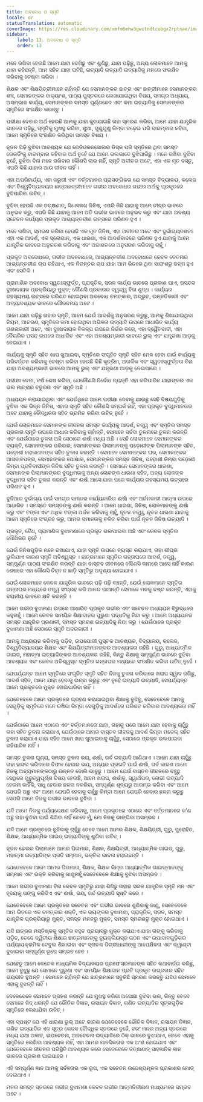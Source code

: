 ```yaml
---
title: ଅବବୋଧ ଓ ସ୍ମୃତି
locale: or
statusTranslation: automatic
coverImage: https://res.cloudinary.com/xmfm6mhw3gwctndtcubgx2rptnae/image/upload/v1740337243/small_cover_educacion_fundamental_a051170f1c.webp
sidebar:
    label: 13. ଅବବୋଧ ଓ ସ୍ମୃତି
    order: 13
---
```

ମନେ ରଖିବା ହେଉଛି ଆମେ ଯାହା ଦେଖିଛୁ ଏବଂ ଶୁଣିଛୁ, ଯାହା ପଢ଼ିଛୁ, ଅନ୍ୟ ଲୋକମାନେ ଆମକୁ ଯାହା କହିଛନ୍ତି, ଆମ ସହିତ ଯାହା ଘଟିଛି, ଇତ୍ୟାଦି ଇତ୍ୟାଦି ଇତ୍ୟାଦିକୁ ମନରେ ସଂରକ୍ଷିତ କରିବାକୁ ଚେଷ୍ଟା କରିବା ।

ଶିକ୍ଷକ ଏବଂ ଶିକ୍ଷୟିତ୍ରୀମାନେ ଚାହାଁନ୍ତି ଯେ ସେମାନଙ୍କର ଛାତ୍ର ଏବଂ ଛାତ୍ରୀମାନେ ସେମାନଙ୍କର ଶବ୍ଦ, ସେମାନଙ୍କର ବାକ୍ୟାଂଶ, ପାଠ୍ୟ ପୁସ୍ତକରେ ଲେଖାଯାଇଥିବା ବିଷୟ, ସମଗ୍ର ଅଧ୍ୟାୟ, ଅସମ୍ଭାଳ କାର୍ଯ୍ୟ, ସେମାନଙ୍କର ସମସ୍ତ ପୂର୍ଣ୍ଣଛେଦ ଏବଂ କମା ଇତ୍ୟାଦିକୁ ସେମାନଙ୍କର ସ୍ମୃତିରେ ସଂରକ୍ଷିତ କରନ୍ତୁ ।

ପରୀକ୍ଷା ଦେବାର ଅର୍ଥ ହେଉଛି ଆମକୁ ଯାହା କୁହାଯାଇଛି ତାହା ସ୍ମରଣ କରିବା, ଆମେ ଯାହା ଯାନ୍ତ୍ରିକ ଭାବରେ ପଢ଼ିଛୁ, ସ୍ମୃତିକୁ ମୁଖସ୍ଥ କରିବା, ଶୁଆ, ଗୁଣୁଗୁଣୁ କିମ୍ବା ଚଢ଼େଇ ପରି ବାରମ୍ବାର କହିବା, ଆମେ ସ୍ମୃତିରେ ସଂରକ୍ଷିତ କରିଥିବା ସମସ୍ତ ବିଷୟ ।

ନୂତନ ପିଢ଼ି ବୁଝିବା ଆବଶ୍ୟକ ଯେ ରେଡିଓକନସୋଲର ଡିସ୍କ ପରି ସ୍ମୃତିରେ ଥିବା ସମସ୍ତ ରେକର୍ଡିଂକୁ ବାରମ୍ବାର କହିବାର ଅର୍ଥ ନୁହେଁ ଯେ ଆମେ ଭଲଭାବେ ବୁଝିପାରିଛୁ । ମନେ ରଖିବା ବୁଝିବା ନୁହେଁ, ବୁଝିବା ବିନା ମନେ ରଖିବାର କୌଣସି ଲାଭ ନାହିଁ, ସ୍ମୃତି ଅତୀତର ଅଟେ, ଏହା ଏକ ମୃତ ବସ୍ତୁ, ଏପରି କିଛି ଯାହାର ଆଉ ଜୀବନ ନାହିଁ ।

ଏହା ଅପରିହାର୍ଯ୍ୟ, ଏହା ଜରୁରୀ ଏବଂ ବର୍ତ୍ତମାନର ପ୍ରାସଙ୍ଗିକତା ଯେ ସମସ୍ତ ବିଦ୍ୟାଳୟ, କଲେଜ ଏବଂ ବିଶ୍ୱବିଦ୍ୟାଳୟର ଛାତ୍ରଛାତ୍ରୀମାନେ ଗଭୀର ଅବବୋଧର ଗଭୀର ଅର୍ଥକୁ ପ୍ରକୃତରେ ବୁଝିପାରିବା ଉଚିତ୍ ।

ବୁଝିବା ହେଉଛି ଏକ ତତ୍କ୍ଷଣାତ୍, ସିଧାସଳଖ ଜିନିଷ, ଏପରି କିଛି ଯାହାକୁ ଆମେ ତୀବ୍ର ଭାବରେ ଅନୁଭବ କରୁ, ଏପରି କିଛି ଯାହାକୁ ଆମେ ଅତି ଗଭୀର ଭାବରେ ଅନୁଭବ କରୁ ଏବଂ ଯାହା ଅବଶ୍ୟ ସଚେତନ କାର୍ଯ୍ୟର ପ୍ରକୃତ ଆଭ୍ୟନ୍ତରୀଣ ଉତ୍ସରେ ପରିଣତ ହୁଏ ।

ମନେ ରଖିବା, ସ୍ମରଣ କରିବା ହେଉଛି ଏକ ମୃତ ଜିନିଷ, ଏହା ଅତୀତର ଅଟେ ଏବଂ ଦୁର୍ଭାଗ୍ୟବଶତଃ ଏହା ଏକ ଆଦର୍ଶ, ଏକ ସ୍ଲୋଗାନ, ଏକ ଧାରଣା, ଏକ ଆଦର୍ଶବାଦରେ ପରିଣତ ହୁଏ ଯାହାକୁ ଆମେ ଯାନ୍ତ୍ରିକ ଭାବରେ ଅନୁକରଣ କରିବାକୁ ଏବଂ ଅଜାଣତରେ ଅନୁସରଣ କରିବାକୁ ଚାହୁଁ ।

ପ୍ରକୃତ ଅବବୋଧରେ, ଗଭୀର ଅବବୋଧରେ, ଆଭ୍ୟନ୍ତରୀଣ ଅବବୋଧରେ କେବଳ ଚେତନାର ଆଭ୍ୟନ୍ତରୀଣ ଚାପ ରହିଥାଏ, ଏକ ନିରନ୍ତର ଚାପ ଯାହା ଆମ ଭିତରେ ଥିବା ସାରାଂଶରୁ ଜନ୍ମ ହୁଏ ଏବଂ ସେତିକି ।

ପ୍ରାମାଣିକ ଅବବୋଧ ସ୍ୱତଃସ୍ଫୁର୍ତ୍ତ, ପ୍ରାକୃତିକ, ସରଳ କାର୍ଯ୍ୟ ଭାବରେ ପ୍ରକାଶ ପାଏ, ପସନ୍ଦର ଦୁଃଖଦାୟକ ପ୍ରକ୍ରିୟାରୁ ମୁକ୍ତ; କୌଣସି ପ୍ରକାରର ଦ୍ୱନ୍ଦ୍ୱ ବିନା ଶୁଦ୍ଧ । କାର୍ଯ୍ୟର ରହସ୍ୟମୟ ଉତ୍ସରେ ପରିଣତ ହୋଇଥିବା ଅବବୋଧ ଚମତ୍କାର, ଅଦ୍ଭୁତ, ଉନ୍ନତିକାରୀ ଏବଂ ଅତ୍ୟାବଶ୍ୟକ ଭାବରେ ଗୌରବମୟ ଅଟେ ।

ଆମେ ଯାହା ପଢ଼ିଛୁ ତାହାର ସ୍ମୃତି, ଆମେ ଯେଉଁ ଆଦର୍ଶକୁ ଅନୁସରଣ କରୁଛୁ, ଆମକୁ ଶିଖାଯାଇଥିବା ନିୟମ, ଆଚରଣ, ସ୍ମୃତିରେ ଜମା ହୋଇଥିବା ଅଭିଜ୍ଞତା ଇତ୍ୟାଦି ଉପରେ ଆଧାରିତ କାର୍ଯ୍ୟ ଗଣନାକାରୀ ଅଟେ, ଏହା ଦୁଃଖଦାୟକ ବିକଳ୍ପ ଉପରେ ନିର୍ଭର କରେ, ଏହା ଦ୍ୱୈତବାଦୀ, ଏହା ବୈଚାରିକ ପସନ୍ଦ ଉପରେ ଆଧାରିତ ଏବଂ ଏହା ଅବଶ୍ୟମ୍ଭାବୀ ଭାବରେ ଭୁଲ୍ ଏବଂ ଯନ୍ତ୍ରଣା ଆଡ଼କୁ ନେଇଯାଏ ।

କାର୍ଯ୍ୟକୁ ସ୍ମୃତି ସହିତ ଖାପ ଖୁଆଇବା, ସ୍ମୃତିରେ ସଂଗୃହିତ ସ୍ମୃତି ସହିତ ମେଳ ହେବା ପାଇଁ କାର୍ଯ୍ୟକୁ ପରିବର୍ତ୍ତନ କରିବାକୁ ଚେଷ୍ଟା କରିବା ହେଉଛି କିଛି କୃତ୍ରିମ, ଅତାର୍କିକ ଏବଂ ସ୍ୱତଃସ୍ଫୁର୍ତ୍ତତା ବିନା ଯାହା ଅବଶ୍ୟମ୍ଭାବୀ ଭାବରେ ଆମକୁ ଭୁଲ୍ ଏବଂ ଯନ୍ତ୍ରଣା ଆଡ଼କୁ ନେଇପାରେ ।

ପରୀକ୍ଷା ଦେବା, ବର୍ଷ ଶେଷ କରିବା, ଯେକୌଣସି ନିର୍ବୋଧ ବ୍ୟକ୍ତି ଏହା କରିପାରିବ ଯାହାଙ୍କର ଏକ ଭଲ ମାତ୍ରାର ଚତୁରତା ଏବଂ ସ୍ମୃତି ଅଛି ।

ଅଧ୍ୟୟନ କରାଯାଇଥିବା ଏବଂ ଯେଉଁଥିରେ ଆମେ ପରୀକ୍ଷା ଦେବାକୁ ଯାଉଛୁ ସେହି ବିଷୟଗୁଡ଼ିକୁ ବୁଝିବା ଏକ ଭିନ୍ନ ଜିନିଷ, ଏହାର ସ୍ମୃତି ସହିତ କୌଣସି ସମ୍ପର୍କ ନାହିଁ, ଏହା ପ୍ରକୃତ ବୁଦ୍ଧିମାନତାର ଅଟେ ଯାହାକୁ ବୌଦ୍ଧିକତା ସହିତ ଭ୍ରମିତ କରିବା ଉଚିତ୍ ନୁହେଁ ।

ଯେଉଁ ଲୋକମାନେ ସେମାନଙ୍କ ଜୀବନର ସମସ୍ତ କାର୍ଯ୍ୟକୁ ଆଦର୍ଶ, ତତ୍ତ୍ୱ ଏବଂ ସ୍ମୃତିର ସମସ୍ତ ପ୍ରକାର ସ୍ମୃତି ଉପରେ ଆଧାର କରିବାକୁ ଚାହାଁନ୍ତି, ସେମାନେ ସର୍ବଦା ତୁଳନାରେ ତୁଳନା କରନ୍ତି ଏବଂ ଯେଉଁଠାରେ ତୁଳନା ଅଛି ସେଠାରେ ଈର୍ଷା ମଧ୍ୟ ଅଛି । ସେହି ଲୋକମାନେ ସେମାନଙ୍କର ବ୍ୟକ୍ତି, ସେମାନଙ୍କର ପରିବାର, ସେମାନଙ୍କର ପିଲାମାନଙ୍କୁ ପଡ଼ୋଶୀଙ୍କ ପିଲାମାନଙ୍କ ସହିତ, ପଡ଼ୋଶୀ ଲୋକମାନଙ୍କ ସହିତ ତୁଳନା କରନ୍ତି । ସେମାନେ ସେମାନଙ୍କର ଘର, ସେମାନଙ୍କର ଆସବାବପତ୍ର, ସେମାନଙ୍କର ପୋଷାକ, ସେମାନଙ୍କର ସମସ୍ତ ଜିନିଷ, ପଡ଼ୋଶୀ କିମ୍ବା ପଡ଼ୋଶୀ କିମ୍ବା ପ୍ରତିବାସୀଙ୍କ ଜିନିଷ ସହିତ ତୁଳନା କରନ୍ତି । ସେମାନେ ସେମାନଙ୍କର ଧାରଣା, ସେମାନଙ୍କ ପିଲାମାନଙ୍କର ବୁଦ୍ଧିମତାକୁ ଅନ୍ୟ ଲୋକଙ୍କ ଧାରଣା ସହିତ, ଅନ୍ୟ ଲୋକଙ୍କ ବୁଦ୍ଧିମତା ସହିତ ତୁଳନା କରନ୍ତି ଏବଂ ଈର୍ଷା ଆସେ ଯାହା ପରେ କାର୍ଯ୍ୟର ରହସ୍ୟମୟ ଉତ୍ସରେ ପରିଣତ ହୁଏ ।

ଦୁନିଆର ଦୁର୍ଭାଗ୍ୟ ପାଇଁ ସମଗ୍ର ସମାଜର କାର୍ଯ୍ୟକାରିତା ଈର୍ଷା ଏବଂ ଅର୍ଜନକାରୀ ଆତ୍ମା ଉପରେ ଆଧାରିତ । ସମସ୍ତେ ସମସ୍ତଙ୍କୁ ଈର୍ଷା କରନ୍ତି । ଆମେ ଧାରଣା, ଜିନିଷ, ଲୋକମାନଙ୍କୁ ଈର୍ଷା କରୁ ଏବଂ ଟଙ୍କା ଏବଂ ଅଧିକ ଟଙ୍କା ଅର୍ଜନ କରିବାକୁ ଚାହୁଁ, ନୂତନ ତତ୍ତ୍ୱ, ନୂତନ ଧାରଣା ଯାହାକୁ ଆମେ ସ୍ମୃତିରେ ସଂଗ୍ରହ କରୁ, ଆମର ସମାନତାକୁ ଚକିତ କରିବା ପାଇଁ ନୂତନ ଜିନିଷ ଇତ୍ୟାଦି ।

ପ୍ରକୃତ, ବୈଧ, ପ୍ରାମାଣିକ ବୁଝାମଣାରେ ପ୍ରକୃତ ଭଲପାଇବା ଅଛି ଏବଂ କେବଳ ସ୍ମୃତିର ମୌଖିକତା ନୁହେଁ ।

ଯେଉଁ ଜିନିଷଗୁଡ଼ିକ ମନେ ରଖାଯାଏ, ଯାହା ସ୍ମୃତି ଉପରେ ନ୍ୟସ୍ତ କରାଯାଏ, ତାହା ଶୀଘ୍ର ଭୁଲିଯାଏ କାରଣ ସ୍ମୃତି ଅବିଶ୍ୱସ୍ତ । ଛାତ୍ରମାନେ ସ୍ମୃତିର ଗନ୍ତାଘରେ ଆଦର୍ଶ, ତତ୍ତ୍ୱ, ସମ୍ପୂର୍ଣ୍ଣ ପାଠ୍ୟ ସଂରକ୍ଷିତ କରନ୍ତି ଯାହା ବାସ୍ତବ ଜୀବନରେ କୌଣସି କାମରେ ଆସେ ନାହିଁ କାରଣ ଶେଷରେ ଏହା କୌଣସି ଚିହ୍ନ ନ ଛାଡ଼ି ସ୍ମୃତିରୁ ଅଦୃଶ୍ୟ ହୋଇଯାଏ ।

ଯେଉଁ ଲୋକମାନେ କେବଳ ଯାନ୍ତ୍ରିକ ଭାବରେ ପଢ଼ି ପଢ଼ି ବଞ୍ଚନ୍ତି, ଯେଉଁ ଲୋକମାନେ ସ୍ମୃତିର ଗନ୍ତାଘର ମଧ୍ୟରେ ତତ୍ତ୍ୱ ସଂଗ୍ରହ କରି ଆନନ୍ଦ ପାଆନ୍ତି ସେମାନେ ମନକୁ ନଷ୍ଟ କରନ୍ତି, ଏହାକୁ ଦୟନୀୟ ଭାବରେ କ୍ଷତି କରନ୍ତି ।

ଆମେ ଗଭୀର ବୁଝାମଣା ଉପରେ ଆଧାରିତ ପ୍ରକୃତ ଗଭୀର ଏବଂ ସଚେତନ ଅଧ୍ୟୟନ ବିରୁଦ୍ଧରେ କହୁନାହୁଁ । ଆମେ କେବଳ ସାମୟିକ ଶିକ୍ଷାଦାନର ପୁରୁଣା ପଦ୍ଧତିକୁ ନିନ୍ଦା କରୁ । ଆମେ ଅଧ୍ୟୟନର ସମସ୍ତ ଯାନ୍ତ୍ରିକ ପ୍ରଣାଳୀ, ସମସ୍ତ ସ୍ମରଣ ଇତ୍ୟାଦିକୁ ନିନ୍ଦା କରୁ । ଯେଉଁଠାରେ ପ୍ରକୃତ ବୁଝାମଣା ଅଛି ସେଠାରେ ସ୍ମୃତି ଅଦରକାରୀ ।

ଆମକୁ ଅଧ୍ୟୟନ କରିବାକୁ ପଡ଼ିବ, ଉପଯୋଗୀ ପୁସ୍ତକ ଆବଶ୍ୟକ, ବିଦ୍ୟାଳୟ, କଲେଜ, ବିଶ୍ୱବିଦ୍ୟାଳୟର ଶିକ୍ଷକ ଏବଂ ଶିକ୍ଷୟିତ୍ରୀମାନଙ୍କର ଆବଶ୍ୟକତା ରହିଛି । ଗୁରୁ, ଆଧ୍ୟାତ୍ମିକ ଗାଇଡ୍, ମହାତ୍ମା ଇତ୍ୟାଦିଙ୍କର ଆବଶ୍ୟକତା ରହିଛି, କିନ୍ତୁ ଶିକ୍ଷାକୁ ସମ୍ପୂର୍ଣ୍ଣ ଭାବରେ ବୁଝିବା ଆବଶ୍ୟକ ଏବଂ କେବଳ ଅବିଶ୍ୱସ୍ତ ସ୍ମୃତିର ଗନ୍ତାଘର ମଧ୍ୟରେ ସଂରକ୍ଷିତ କରିବା ଉଚିତ୍ ନୁହେଁ ।

ଯେପର୍ଯ୍ୟନ୍ତ ଆମେ ସ୍ମୃତିରେ ସଂଗୃହିତ ସ୍ମୃତି ସହିତ ନିଜକୁ ତୁଳନା କରିବାରେ ଖରାପ ସ୍ୱାଦ ରଖିଛୁ, ଆଦର୍ଶ ସହିତ, ଆମେ ଯାହା ହେବାକୁ ଇଚ୍ଛା କରୁଛୁ ଏବଂ ନୁହେଁ ଇତ୍ୟାଦି ଇତ୍ୟାଦି, ସେପର୍ଯ୍ୟନ୍ତ ଆମେ ପ୍ରକୃତରେ ମୁକ୍ତ ହୋଇପାରିବା ନାହିଁ ।

ଯେତେବେଳେ ଆମେ ପ୍ରକୃତରେ ଗ୍ରହଣ କରାଯାଇଥିବା ଶିକ୍ଷାକୁ ବୁଝିବୁ, ସେତେବେଳେ ଆମକୁ ସେଗୁଡ଼ିକୁ ସ୍ମୃତିରେ ମନେ ରଖିବା କିମ୍ବା ସେଗୁଡ଼ିକୁ ଆଦର୍ଶରେ ପରିଣତ କରିବାର ଆବଶ୍ୟକତା ନାହିଁ ।

ଯେଉଁଠାରେ ଆମେ ଏଠାରେ ଏବଂ ବର୍ତ୍ତମାନରେ ଯାହା, ତାହାକୁ ପରେ ଆମେ ଯାହା ହେବାକୁ ଚାହୁଁଛୁ ତାହା ସହିତ ତୁଳନା କରାଯାଏ, ଯେଉଁଠାରେ ଆମର ବାସ୍ତବ ଜୀବନକୁ ଆଦର୍ଶ କିମ୍ବା ମଡେଲ୍ ସହିତ ତୁଳନା କରାଯାଏ ଯାହା ସହିତ ଆମେ ଖାପ ଖୁଆଇବାକୁ ଚାହୁଁଛୁ, ସେଠାରେ ପ୍ରକୃତ ଭଲପାଇବା ରହିପାରିବ ନାହିଁ ।

ସମସ୍ତ ତୁଳନା ଘୃଣ୍ୟ, ସମସ୍ତ ତୁଳନା ଭୟ, ଈର୍ଷା, ଗର୍ବ ଇତ୍ୟାଦି ଆଣିଥାଏ । ଆମେ ଯାହା ଚାହୁଁଛୁ ତାହା ହାସଲ କରିବାରେ ବିଫଳ ହେବାର ଭୟ, ଅନ୍ୟର ପ୍ରଗତି ପାଇଁ ଈର୍ଷା, ଗର୍ବ କାରଣ ଆମେ ନିଜକୁ ଅନ୍ୟମାନଙ୍କଠାରୁ ଉନ୍ନତ ବୋଲି ଭାବୁଛୁ । ଆମେ ଯେଉଁ ବାସ୍ତବ ଜୀବନରେ ବଞ୍ଚୁଛୁ ସେଥିରେ ଗୁରୁତ୍ୱପୂର୍ଣ୍ଣ ବିଷୟ ହେଉଛି, ଆମେ ଖରାପ, ଈର୍ଷାଳୁ, ସ୍ୱାର୍ଥପର, ଲୋଭୀ ଇତ୍ୟାଦି ହେଉନା କାହିଁକି, ସାଧୁ ହେବାର ଛଳନା ନକରିବା, ସମ୍ପୂର୍ଣ୍ଣ ଶୂନ୍ୟରୁ ଆରମ୍ଭ କରିବା ଏବଂ ଆମେ ଯେପରି ଅଛୁ ଏବଂ ଆମେ ଯେପରି ହେବାକୁ ଚାହୁଁଛୁ କିମ୍ବା ଆମେ ଯେପରି ହେବାର ଛଳନା କରୁଛୁ ସେପରି ଆମେ ନିଜକୁ ଗଭୀର ଭାବରେ ବୁଝିବା ।

ଯଦି ଆମେ ନିଜକୁ ପର୍ଯ୍ୟବେକ୍ଷଣ କରିବାକୁ, ଆମେ ପ୍ରକୃତରେ ଏଠାରେ ଏବଂ ବର୍ତ୍ତମାନରେ କ’ଣ ଅଛୁ ତାହା ବୁଝିବା ପାଇଁ ଶିଖିବା ନାହିଁ ତେବେ ମୁଁ, ମୋ ନିଜକୁ ଭାଙ୍ଗିବା ଅସମ୍ଭବ ।

ଯଦି ଆମେ ପ୍ରକୃତରେ ବୁଝିବାକୁ ଚାହୁଁଛୁ ତେବେ ଆମେ ଆମର ଶିକ୍ଷକ, ଶିକ୍ଷୟିତ୍ରୀ, ଗୁରୁ, ପୁରୋହିତ, ଶିକ୍ଷକ, ଆଧ୍ୟାତ୍ମିକ ଗାଇଡ୍ ଇତ୍ୟାଦିଙ୍କୁ ଶୁଣିବା ଉଚିତ୍ ।

ନୂତନ ଢେଉର ପିଲାମାନେ ଆମର ପିତାମାତା, ଶିକ୍ଷକ, ଶିକ୍ଷୟିତ୍ରୀ, ଆଧ୍ୟାତ୍ମିକ ଗାଇଡ୍, ଗୁରୁ, ମହାତ୍ମା ଇତ୍ୟାଦିଙ୍କ ପ୍ରତି ସମ୍ମାନ, ଭକ୍ତିର ଭାବନା ହରାଇଛନ୍ତି ।

ଯେତେବେଳେ ଆମେ ଆମର ପିତାମାତା, ଶିକ୍ଷକ, ଶିକ୍ଷକ କିମ୍ବା ଆଧ୍ୟାତ୍ମିକ ଗାଇଡ୍ମାନଙ୍କୁ ସମ୍ମାନ ଏବଂ ଭକ୍ତି କରିବାକୁ ଜାଣୁନାହୁଁ ସେତେବେଳେ ଶିକ୍ଷାକୁ ବୁଝିବା ଅସମ୍ଭବ ।

ଆମେ ଗଭୀର ବୁଝାମଣା ବିନା କେବଳ ସ୍ମୃତିରୁ ଯାହା ଶିଖିଛୁ ତାହାର ସରଳ ଯାନ୍ତ୍ରିକ ସ୍ମୃତି ମନ ଏବଂ ହୃଦୟକୁ ପଙ୍ଗୁ କରିଦିଏ ଏବଂ ଈର୍ଷା, ଭୟ, ଗର୍ବ ଇତ୍ୟାଦି ସୃଷ୍ଟି କରେ ।

ଯେତେବେଳେ ଆମେ ପ୍ରକୃତରେ ସଚେତନ ଏବଂ ଗଭୀର ଭାବରେ ଶୁଣିବାକୁ ଜାଣୁ, ସେତେବେଳେ ଆମ ଭିତରେ ଏକ ଚମତ୍କାର ଶକ୍ତି, ଏକ ଭୟଙ୍କର ବୁଝାମଣା, ପ୍ରାକୃତିକ, ସରଳ, ସମସ୍ତ ଯାନ୍ତ୍ରିକ ପ୍ରକ୍ରିୟାରୁ ମୁକ୍ତ, ସମସ୍ତ ମନନରୁ ମୁକ୍ତ, ସମସ୍ତ ସ୍ମରଣରୁ ମୁକ୍ତ ହୋଇଥାଏ ।

ଯଦି ଛାତ୍ରର ମସ୍ତିଷ୍କକୁ ସ୍ମୃତିର ବହୁତ ପ୍ରୟାସରୁ ମୁକ୍ତ କରାଯାଏ ଯାହା ତାଙ୍କୁ କରିବାକୁ ପଡ଼ିବ, ତେବେ ଦ୍ୱିତୀୟ ଶିକ୍ଷାର ଛାତ୍ରମାନଙ୍କୁ ନ୍ୟୁକ୍ଲିୟସ୍ର ଗଠନ ଏବଂ ଉପାଦାନଗୁଡ଼ିକର ପର୍ଯ୍ୟାୟକ୍ରମିକ ଟେବୁଲ ଶିଖାଇବା ଏବଂ ସ୍ନାତକ ଡିଗ୍ରୀଧାରୀଙ୍କୁ ଆପେକ୍ଷିକତା ଏବଂ କ୍ୱାଣ୍ଟା ବୁଝାଇବା ସମ୍ପୂର୍ଣ୍ଣ ରୂପେ ସମ୍ଭବ ହେବ ।

ଯେହେତୁ ଆମେ କେତେକ ମାଧ୍ୟମିକ ବିଦ୍ୟାଳୟର ପ୍ରଫେସରମାନଙ୍କ ସହିତ କଥାବାର୍ତ୍ତା କରିଛୁ, ଆମେ ବୁଝୁଛୁ ଯେ ସେମାନେ ପୁରୁଣା ଏବଂ ସାମୟିକ ଶିକ୍ଷାଦାନ ପ୍ରତି ପ୍ରକୃତ ଉଗ୍ରତାର ସହିତ ଭୟଭୀତ ହୁଅନ୍ତି । ସେମାନେ ଚାହାଁନ୍ତି ଯେ ଛାତ୍ରମାନେ ସବୁକିଛି ସ୍ମରଣ କରନ୍ତୁ ଯଦିଓ ସେମାନେ ଏହାକୁ ବୁଝନ୍ତି ନାହିଁ ।

ବେଳେବେଳେ ସେମାନେ ଗ୍ରହଣ କରନ୍ତି ଯେ ମୁଖସ୍ଥ କରିବା ଅପେକ୍ଷା ବୁଝିବା ଭଲ, କିନ୍ତୁ ତେବେ ସେମାନେ ଜିଦ୍ ଧରନ୍ତି ଯେ ଭୌତିକ ବିଜ୍ଞାନ, ରସାୟନ ବିଜ୍ଞାନ, ଗଣିତ ଇତ୍ୟାଦିର ସୂତ୍ରଗୁଡ଼ିକ ସ୍ମୃତିରେ ଲେଖାଯିବା ଉଚିତ୍ ।

ଏହା ସ୍ପଷ୍ଟ ଯେ ଏହି ଧାରଣା ଭୁଲ୍ ଅଟେ କାରଣ ଯେତେବେଳେ ଭୌତିକ ବିଜ୍ଞାନ, ରସାୟନ ବିଜ୍ଞାନ, ଗଣିତ ଇତ୍ୟାଦିର ଏକ ସୂତ୍ର କେବଳ ବୌଦ୍ଧିକ ସ୍ତରରେ ନୁହେଁ, ବରଂ ମନର ଅନ୍ୟ ସ୍ତରରେ ମଧ୍ୟ ଯଥା ଅଜ୍ଞାତ, ଉପଚେତନା, ଅବଚେତନା ଇତ୍ୟାଦିରେ ଠିକ୍ ଭାବରେ ବୁଝାଯାଏ, ତେବେ ଏହାକୁ ସ୍ମୃତିରେ ଲେଖିବା ଆବଶ୍ୟକ ନାହିଁ, ଏହା ଆମର ମାନସିକତାର ଏକ ଅଂଶ ହୋଇଯାଏ ଏବଂ ଯେତେବେଳେ ଜୀବନର ପରିସ୍ଥିତି ଆବଶ୍ୟକ କରେ ସେତେବେଳେ ତତ୍କ୍ଷଣାତ୍ ସାହଜ୍ଞାନିକ ଜ୍ଞାନ ଭାବରେ ପ୍ରକାଶ ପାଇପାରେ ।

ଏହି ସମ୍ପୂର୍ଣ୍ଣ ଜ୍ଞାନ ଆମକୁ ସର୍ବଜ୍ଞତାର ଏକ ରୂପ, ଏକ ସଚେତନ ଉଦ୍ଦେଶ୍ୟମୂଳକ ପ୍ରକାଶର ମୋଡ୍ ଦେଇଥାଏ ।

ମନର ସମସ୍ତ ସ୍ତରରେ ଗଭୀର ବୁଝାମଣା କେବଳ ଗଭୀର ଆତ୍ମନିରୀକ୍ଷଣ ମାଧ୍ୟମରେ ସମ୍ଭବ ଅଟେ ।
